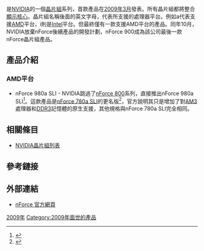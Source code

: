 {{lowercase}}
{{lang|en|'''nForce 900'''}}是[[NVIDIA|NVIDIA]]的一個[[晶片組|晶片組]]系列，首款產品在[[2009年3月|2009年3月]]發表。所有晶片組都將整合[[GPU|顯示核心]]。晶片組名稱後面的英文字母，代表所支援的處理器平台。例如a代表支援[[AMD|AMD]]平台，i則是[[Intel|Intel]]平台。但最終僅有一款支援AMD平台的產品。同年10月，NVIDIA放棄nForce後續產品的開發計劃，nForce 900成為該公司最後一款nForce晶片組產品。

== 產品介紹 ==
=== AMD平台 ===
* nForce 980a SLI - NVIDIA跳過了[[nForce_800|nForce 800]]系列，直接推出nForce 980a SLI<ref>{{Cite web |url=http://www.nvidia.com/object/product_nforce_980a_sli_us.html |title=NVIDIA nForce 980a SLI |accessdate=2009-10-13 |archive-date=2009-08-30 |archive-url=https://web.archive.org/web/20090830051930/http://www.nvidia.com/object/product_nforce_980a_sli_us.html |dead-url=no }}</ref>。這款產品是[[NForce_700|nForce 780a SLI]]的更名版<ref>{{Cite web |url=http://news.mydrivers.com/1/127/127143.htm |title=nForce 780a SLI芯片组将更名为nForce 980a SLI |accessdate=2009-10-13 |archive-date=2009-04-18 |archive-url=https://web.archive.org/web/20090418023221/http://news.mydrivers.com/1/127/127143.htm |dead-url=no }}</ref>，官方說明其只是增加了對[[AM3|AM3]]處理器和[[DDR3|DDR3]]記憶體的原生支援，其他規格與nForce 780a SLI完全相同。

== 相關條目 ==
* [[NVIDIA晶片組列表|NVIDIA晶片組列表]]

== 參考鏈接 ==
{{reflist}}

== 外部連結 ==
* [http://www.nvidia.com/page/mobo.html nForce 官方網頁]{{Wayback|url=http://www.nvidia.com/page/mobo.html |date=20090826084544 }}

{{NVIDIA}}

[[Category:nForce系列|2009年]]
[[Category:2009年面世的產品|Category:2009年面世的產品]]